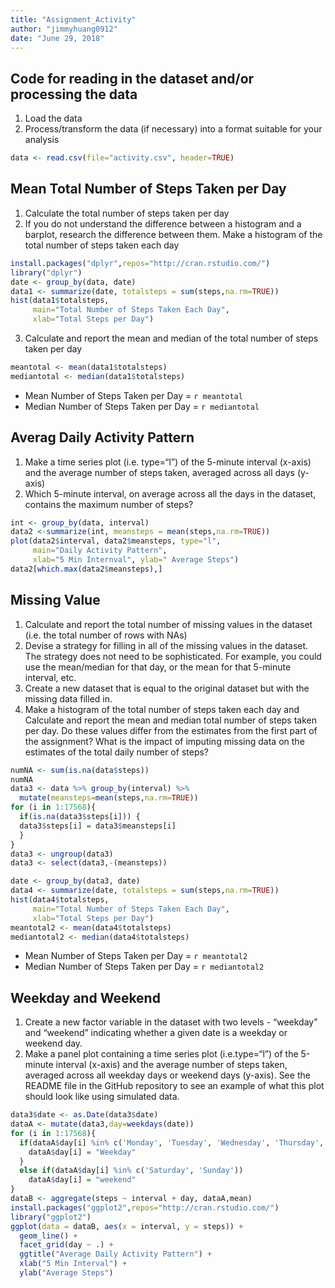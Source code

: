 ---
title: "Assignment_Activity"
author: "jimmyhuang0912"
date: "June 29, 2018"
---
## Code for reading in the dataset and/or processing the data

1. Load the data
2. Process/transform the data (if necessary) into a format suitable for your analysis

```{r}
data <- read.csv(file="activity.csv", header=TRUE)
```

## Mean Total Number of Steps Taken per Day

1. Calculate the total number of steps taken per day
2. If you do not understand the difference between a histogram and a barplot, research the difference between them. Make a histogram of the total number of steps taken each day


```{r, message=FALSE, warning=FALSE}
install.packages("dplyr",repos="http://cran.rstudio.com/")
library("dplyr")
date <- group_by(data, date)
data1 <- summarize(date, totalsteps = sum(steps,na.rm=TRUE))
hist(data1$totalsteps, 
     main="Total Number of Steps Taken Each Day", 
     xlab="Total Steps per Day")
```

3. Calculate and report the mean and median of the total number of steps taken per day

```{r}
meantotal <- mean(data1$totalsteps)
mediantotal <- median(data1$totalsteps)
```

- Mean Number of Steps Taken per Day = `r meantotal`
- Median Number of Steps Taken per Day = `r mediantotal`

## Averag Daily Activity Pattern

1. Make a time series plot (i.e. \color{red}{\verb|type = "l"|}type="l") of the 5-minute interval (x-axis) and the average number of steps taken, averaged across all days (y-axis)
2. Which 5-minute interval, on average across all the days in the dataset, contains the maximum number of steps?

```{r}
int <- group_by(data, interval)
data2 <-summarize(int, meansteps = mean(steps,na.rm=TRUE))
plot(data2$interval, data2$meansteps, type="l", 
     main="Daily Activity Pattern", 
     xlab="5 Min Internval", ylab=" Average Steps")
data2[which.max(data2$meansteps),]
```

## Missing Value

1. Calculate and report the total number of missing values in the dataset (i.e. the total number of rows with \color{red}{\verb|NA|}NAs)
2. Devise a strategy for filling in all of the missing values in the dataset. The strategy does not need to be sophisticated. For example, you could use the mean/median for that day, or the mean for that 5-minute interval, etc.
3. Create a new dataset that is equal to the original dataset but with the missing data filled in.
4. Make a histogram of the total number of steps taken each day and Calculate and report the mean and median total number of steps taken per day. Do these values differ from the estimates from the first part of the assignment? What is the impact of imputing missing data on the estimates of the total daily number of steps?

```{r}
numNA <- sum(is.na(data$steps))
numNA
data3 <- data %>% group_by(interval) %>% 
  mutate(meansteps=mean(steps,na.rm=TRUE))
for (i in 1:17568){
  if(is.na(data3$steps[i])) {
  data3$steps[i] = data3$meansteps[i]  
  }
}
data3 <- ungroup(data3)
data3 <- select(data3,-(meansteps))

date <- group_by(data3, date)
data4 <- summarize(date, totalsteps = sum(steps,na.rm=TRUE))
hist(data4$totalsteps, 
     main="Total Number of Steps Taken Each Day", 
     xlab="Total Steps per Day")
meantotal2 <- mean(data4$totalsteps)
mediantotal2 <- median(data4$totalsteps)
```

- Mean Number of Steps Taken per Day = `r meantotal2`
- Median Number of Steps Taken per Day = `r mediantotal2`

## Weekday and Weekend

1. Create a new factor variable in the dataset with two levels - "weekday" and "weekend" indicating whether a given date is a weekday or weekend day.
2. Make a panel plot containing a time series plot (i.e.type="l") of the 5-minute interval (x-axis) and the average number of steps taken, averaged across all weekday days or weekend days (y-axis). See the README file in the GitHub repository to see an example of what this plot should look like using simulated data.

```{r, message=FALSE, warning=FALSE}
data3$date <- as.Date(data3$date)
dataA <- mutate(data3,day=weekdays(date))
for (i in 1:17568){
  if(dataA$day[i] %in% c('Monday', 'Tuesday', 'Wednesday', 'Thursday', 'Friday')) {
    dataA$day[i] = "Weekday"  
  }
  else if(dataA$day[i] %in% c('Saturday', 'Sunday'))
    dataA$day[i] = "weekend"
}
dataB <- aggregate(steps ~ interval + day, dataA,mean)
install.packages("ggplot2",repos="http://cran.rstudio.com/")
library("ggplot2")
ggplot(data = dataB, aes(x = interval, y = steps)) + 
  geom_line() +
  facet_grid(day ~ .) +
  ggtitle("Average Daily Activity Pattern") +
  xlab("5 Min Interval") +
  ylab("Average Steps")
```
